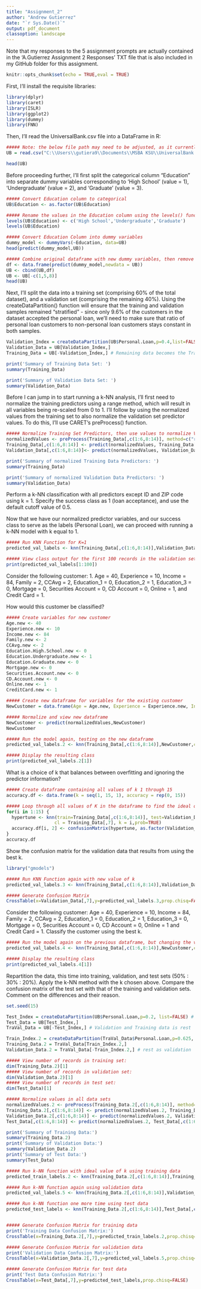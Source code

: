 ---
title: "Assignment_2"
author: "Andrew Gutierrez"
date: "`r Sys.Date()`"
output: pdf_document
classoption: landscape
---
Note that my responses to the 5 assignment prompts are actually contained in the 'A.Gutierrez Assignment 2 Responses' TXT file that is also included in my GitHub folder for this assignment.

```{r setup, include=FALSE}
knitr::opts_chunk$set(echo = TRUE,eval = TRUE)
```

First, I'll install the requisite libraries:

```{r install}
library(dplyr)
library(caret)
library(ISLR)
library(ggplot2)
library(dummy)
library(FNN)
```

Then, I'll read the UniversalBank.csv file into a DataFrame in R:

```{r import}
##### Note: the below file path may need to be adjusted, as it currently references a local location on my laptop
UB = read.csv("C:\\Users\\gutiera9\\Documents\\MSBA KSU\\UniversalBank.csv",header=T,sep=",")

head(UB)
```
Before proceeding further, I'll first split the categorical column "Education" into separate dummy variables corresponding to 'High School' (value = 1), 'Undergraduate' (value = 2), and 'Graduate' (value = 3).

```{r dummy}
##### Convert Education column to categorical
UB$Education <- as.factor(UB$Education)

##### Rename the values in the Education column using the levels() function
levels(UB$Education) <- c('High School','Undergraduate','Graduate')
levels(UB$Education)

##### Convert Education Column into dummy variables
dummy_model <- dummyVars(~Education, data=UB)
head(predict(dummy_model,UB))

##### Combine original dataframe with new dummy variables, then remove the original Education column, along with the ID and ZIP code columns which we will not need for our model
df <- data.frame(predict(dummy_model,newdata = UB))
UB <- cbind(UB,df)
UB <- UB[-c(1,5,8)]
head(UB)

```

Next, I'll split the data into a training set (comprising 60% of the total dataset), and a validation set (comprising the remaining 40%). Using the createDataPartition() function will ensure that the training and validation samples remained "stratified" - since only 9.6% of the customers in the dataset accepted the personal loan, we'll need to make sure that ratio of personal loan customers to non-personal loan customers stays constant in both samples.

```{r split}

Validation_Index = createDataPartition(UB$Personal.Loan,p=0.4,list=FALSE) # Set aside 40% for the Validation set
Validation_Data = UB[Validation_Index,]
Training_Data = UB[-Validation_Index,] # Remaining data becomes the Training set

print('Summary of Training Data Set: ')
summary(Training_Data)

print('Summary of Validation Data Set: ')
summary(Validation_Data)

```

Before I can jump in to start running a k-NN analysis, I'll first need to normalize the training predictors using a range method, which will result in all variables being re-scaled from 0 to 1. I'll follow by using the normalized values from the training set to also normalize the validation set predictor values. To do this, I'll use CARET's preProcess() function.

```{r normalize}

##### Normalize Training Set Predictors, then use values to normalize Validation Set
normalizedValues <- preProcess(Training_Data[,c(1:6,8:14)], method=c("range"))
Training_Data[,c(1:6,8:14)] <- predict(normalizedValues, Training_Data[,c(1:6,8:14)])
Validation_Data[,c(1:6,8:14)]<- predict(normalizedValues, Validation_Data[,c(1:6,8:14)])

print('Summary of normalized Training Data Predictors: ')
summary(Training_Data)

print('Summary of normalized Validation Data Predictors: ')
summary(Validation_Data)
```

Perform a k-NN classification with all predictors except ID and ZIP code
using k = 1. Specify the success class as 1 (loan acceptance), and use the
default cutoff value of 0.5. 

Now that we have our normalized predictor variables, and our success class to serve as the labels (Personal Loan), we can proceed with running a k-NN model with k equal to 1.

``` {r knn}

##### Run KNN Function for K=1
predicted_val_labels <- knn(Training_Data[,c(1:6,8:14)],Validation_Data[,c(1:6,8:14)],cl=Training_Data[,7],k=1)

##### View class output for the first 100 records in the validation set
print(predicted_val_labels[1:100])

```

Consider the following customer:
1. Age = 40, Experience = 10, Income = 84, Family = 2, CCAvg = 2, Education_1 = 0, Education_2 =
1, Education_3 = 0, Mortgage = 0, Securities Account = 0, CD Account = 0, Online = 1, and
Credit Card = 1. 

How would this customer be classified?

```{r newcustomer}

##### Create variables for new customer
Age.new <- 40
Experience.new <- 10
Income.new <- 84
Family.new <- 2
CCAvg.new <- 2
Education.High.School.new <- 0
Education.Undergraduate.new <- 1
Education.Graduate.new <- 0
Mortgage.new <- 0
Securities.Account.new <- 0
CD.Account.new <- 0
Online.new <- 1
CreditCard.new <- 1

##### Create new dataframe for variables for the existing customer
NewCustomer = data.frame(Age = Age.new, Experience = Experience.new, Income = Income.new, Family = Family.new, CCAvg = CCAvg.new, Education.High.School = Education.High.School.new, Education.Undergraduate = Education.Undergraduate.new, Education.Graduate = Education.Graduate.new, Mortgage = Mortgage.new, Securities.Account = Securities.Account.new, CD.Account = CD.Account.new, Online = Online.new, CreditCard = CreditCard.new)

##### Normalize and view new dataframe
NewCustomer <- predict(normalizedValues,NewCustomer)
NewCustomer

##### Run the model again, testing on the new dataframe
predicted_val_labels.2 <- knn(Training_Data[,c(1:6,8:14)],NewCustomer,cl=Training_Data[,7],k=1)

##### Display the resulting class
print(predicted_val_labels.2[1])

```

What is a choice of k that balances between overfitting and ignoring the predictor information?

```{r hypertuning}

##### Create dataframe containing all values of k 1 through 15
accuracy.df <- data.frame(k = seq(1, 15, 1), accuracy = rep(0, 15))

##### Loop through all values of K in the dataframe to find the ideal one
for(i in 1:15) {
  hypertune <- knn(train=Training_Data[,c(1:6,8:14)], test=Validation_Data[,c(1:6,8:14)], 
                  cl = Training_Data[,7], k = i,prob=TRUE)
  accuracy.df[i, 2] <- confusionMatrix(hypertune, as.factor(Validation_Data[, 7]))$overall[1] 
}
accuracy.df

```

Show the confusion matrix for the validation data that results from using the best k.

```{r confusion}
library("gmodels")

##### Run KNN Function again with new value of k
predicted_val_labels.3 <- knn(Training_Data[,c(1:6,8:14)],Validation_Data[,c(1:6,8:14)],cl=Training_Data[,7],k=1,prob=TRUE)

##### Generate Confusion Matrix
CrossTable(x=Validation_Data[,7],y=predicted_val_labels.3,prop.chisq=FALSE)

```

Consider the following customer: Age = 40, Experience = 10, Income = 84, Family = 2, CCAvg = 2, Education_1 = 0, Education_2 = 1, Education_3 = 0, Mortgage = 0, Securities Account = 0, CD Account = 0, Online = 1 and Credit Card = 1. Classify the customer using the best k.

```{r classify}

##### Run the model again on the previous dataframe, but changing the value of k
predicted_val_labels.4 <- knn(Training_Data[,c(1:6,8:14)],NewCustomer,cl=Training_Data[,7],k=3)

##### Display the resulting class
print(predicted_val_labels.4[1])
```

Repartition the data, this time into training, validation, and test sets (50% : 30% : 20%). Apply
the k-NN method with the k chosen above. Compare the confusion matrix of the test set
with that of the training and validation sets. Comment on the differences and their reason.

```{r repartition}
set.seed(15)

Test_Index = createDataPartition(UB$Personal.Loan,p=0.2, list=FALSE) # Set aside 20% for the Validation set
Test_Data = UB[Test_Index,]
TraVal_Data = UB[-Test_Index,] # Validation and Training data is rest

Train_Index.2 = createDataPartition(TraVal_Data$Personal.Loan,p=0.625, list=FALSE) # 62.5% of remaining data becomes the training set 
Training_Data.2 = TraVal_Data[Train_Index.2,]
Validation_Data.2 = TraVal_Data[-Train_Index.2,] # rest as validation

##### View number of records in training set:
dim(Training_Data.2)[1]
##### View number of records in validation set:
dim(Validation_Data.2)[1]
##### View number of records in test set:
dim(Test_Data)[1]

##### Normalize values in all data sets
normalizedValues.2 <- preProcess(Training_Data.2[,c(1:6,8:14)], method=c("range"))
Training_Data.2[,c(1:6,8:14)] <- predict(normalizedValues.2, Training_Data.2[,c(1:6,8:14)])
Validation_Data.2[,c(1:6,8:14)] <- predict(normalizedValues.2, Validation_Data.2[,c(1:6,8:14)])
Test_Data[,c(1:6,8:14)] <- predict(normalizedValues.2, Test_Data[,c(1:6,8:14)])

print('Summary of Training Data:')
summary(Training_Data.2)
print('Summary of Validation Data:')
summary(Validation_Data.2)
print('Summary of Test Data:')
summary(Test_Data)

##### Run k-NN function with ideal value of k using training data
predicted_train_labels.2 <- knn(Training_Data.2[,c(1:6,8:14)],Training_Data.2[,c(1:6,8:14)],cl=Training_Data.2[,7],k=3,prob=TRUE)

##### Run k-NN function again using validation data
predicted_val_labels.5 <- knn(Training_Data.2[,c(1:6,8:14)],Validation_Data.2[,c(1:6,8:14)],cl=Training_Data.2[,7],k=3,prob=TRUE)

##### Run k-NN function one more time using test data
predicted_test_labels <- knn(Training_Data.2[,c(1:6,8:14)],Test_Data[,c(1:6,8:14)],cl=Training_Data.2[,7],k=3,prob=TRUE)


##### Generate Confusion Matrix for training data 
print('Training Data Confusion Matrix:')
CrossTable(x=Training_Data.2[,7],y=predicted_train_labels.2,prop.chisq=FALSE)

##### Generate Confusion Matrix for validation data
print('Validation Data Confusion Matrix:')
CrossTable(x=Validation_Data.2[,7],y=predicted_val_labels.5,prop.chisq=FALSE)

##### Generate Confusion Matrix for test data
print('Test Data Confusion Matrix:')
CrossTable(x=Test_Data[,7],y=predicted_test_labels,prop.chisq=FALSE)
```

